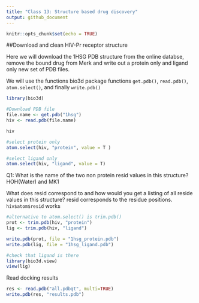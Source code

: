 ```yaml
---
title: "Class 13: Structure based drug discovery"
output: github_document
---
```


```r
knitr::opts_chunk$set(echo = TRUE)
```
##Download and clean HIV-Pr receptor structure

Here we will download the 1HSG PDB structure from the online databse, remove the bound drug from Merk and write out a protein only and ligand only new set of PDB files.

We will use the functions bio3d package functions `get.pdb()`, `read.pdb()`, `atom.select()`, and finally `write.pdb()`

```r
library(bio3d)

#Download PDB file
file.name <- get.pdb("1hsg")
hiv <- read.pdb(file.name)
```

```r
hiv

#select protein only
atom.select(hiv, "protein", value = T )

#select ligand only
atom.select(hiv, "ligand", value = T)
```

Q1: What is the name of the two non protein resid values in this structure? HOH(Water) and MK1

What does resid correspond to and how would you get a listing of all reside values in this structure? resid corresponds to the residue positions. `hiv$atom$resid` works

```r
#alternative to atom.select() is trim.pdb()
prot <- trim.pdb(hiv, "protein")
lig <- trim.pdb(hiv, "ligand")

write.pdb(prot, file = "1hsg_protein.pdb")
write.pdb(lig, file = "1hsg_ligand.pdb")
```


```r
#check that ligand is there
library(bio3d.view)
view(lig)
```

Read docking results
```r
res <- read.pdb("all.pdbqt", multi=TRUE)
write.pdb(res, "results.pdb")
```

